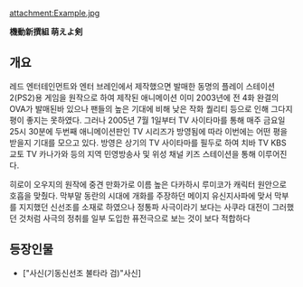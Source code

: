 attachment:Example.jpg

'''機動新撰組 萌えよ剣'''

== 개요 ==
레드 엔터테인먼트와 엔터 브레인에서 제작했으면 발매한 동명의 플레이 스테이션2(PS2)용 게임을 원작으로 하여 제작된 애니메이션 이미 2003년에 전 4화 완결의 OVA가 발매된바 있으나 팬들의 높은 기대에 비해 낮은 작화 퀄리티 등으로 인해 그다지 평이 좋지는 못하였다. 그러나 2005년 7월 1일부터 TV 사이타마를 통해 매주 금요일 25시 30분에 두번째 애니메이션판인 TV 시리즈가 방영됨에 따라 이번에는 어떤 평을 받을지 기대를 모으고 있다. 방영은 상기의 TV 사이타마를 필두로 하여 치바 TV KBS 교토 TV 카나가와 등의 지역 민영방송사 및 위성 채널 키즈 스테이션을 통해 이루어진다. 

히로이 오우지의 원작에 중견 만화가로 이름 높은 다카하시 루미코가 캐릭터 원안으로 호흡을 맞췄다. 막부말 동란의 시대에 개화를 주장하던 메이지 유신지사파에 맞서 막부를 지지했던 신선조를 소재로 하였으나 정통파 사극이라기 보다는 사쿠라 대전이 그러했던 것처럼 사극의 정취를 일부 도입한 퓨전극으로 보는 것이 보다 적합하다 

== 등장인물 ==
* ["사신(기동신선조 불타라 검)"사신]
